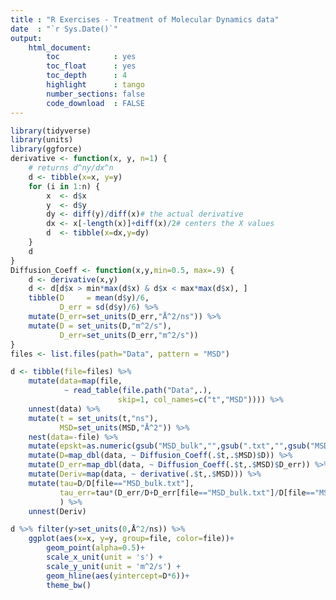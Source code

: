 ```yaml
---
title : "R Exercises - Treatment of Molecular Dynamics data"
date  : "`r Sys.Date()`"
output: 
    html_document:
        toc            : yes
        toc_float      : yes
        toc_depth      : 4
        highlight      : tango
        number_sections: false
        code_download  : FALSE
---
```




```r
library(tidyverse)
library(units)
library(ggforce)
derivative <- function(x, y, n=1) {
    # returns d^ny/dx^n
    d <- tibble(x=x, y=y)
    for (i in 1:n) {
        x  <- d$x
        y  <- d$y
        dy <- diff(y)/diff(x)# the actual derivative
        dx <- x[-length(x)]+diff(x)/2# centers the X values
        d  <- tibble(x=dx,y=dy)
    }
    d
}
Diffusion_Coeff <- function(x,y,min=0.5, max=.9) {
    d <- derivative(x,y)
    d <- d[d$x > min*max(d$x) & d$x < max*max(d$x), ]
    tibble(D     = mean(d$y)/6, 
           D_err = sd(d$y)/6) %>% 
    mutate(D_err=set_units(D_err,"Å^2/ns")) %>% 
    mutate(D = set_units(D,"m^2/s"),
           D_err=set_units(D_err,"m^2/s"))
}
files <- list.files(path="Data", pattern = "MSD")

d <- tibble(file=files) %>% 
    mutate(data=map(file,
            ~ read_table(file.path("Data",.), 
                        skip=1, col_names=c("t","MSD")))) %>% 
    unnest(data) %>% 
    mutate(t = set_units(t,"ns"),
           MSD=set_units(MSD,"Å^2")) %>% 
    nest(data=-file) %>% 
    mutate(epskt=as.numeric(gsub("MSD_bulk","",gsub(".txt","",gsub("MSD_CS0.5_","",file))))) %>% 
    mutate(D=map_dbl(data, ~ Diffusion_Coeff(.$t,.$MSD)$D)) %>% 
    mutate(D_err=map_dbl(data, ~ Diffusion_Coeff(.$t,.$MSD)$D_err)) %>% 
    mutate(Deriv=map(data, ~ derivative(.$t,.$MSD))) %>%
    mutate(tau=D/D[file=="MSD_bulk.txt"],
           tau_err=tau*(D_err/D+D_err[file=="MSD_bulk.txt"]/D[file=="MSD_bulk.txt"])
           ) %>% 
    unnest(Deriv)

d %>% filter(y>set_units(0,Å^2/ns)) %>% 
    ggplot(aes(x=x, y=y, group=file, color=file))+
        geom_point(alpha=0.5)+
        scale_x_unit(unit = 's') +
        scale_y_unit(unit = 'm^2/s') +
        geom_hline(aes(yintercept=D*6))+
        theme_bw()


```